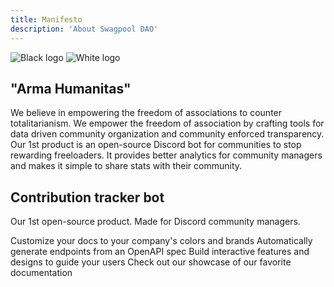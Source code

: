 ```yaml
---
title: Manifesto
description: 'About Swagpool DAO'
---
```


<img
  className="block dark:hidden"
  src="/images/black-logo.svg"
  alt="Black logo"
/>
<img
  className="hidden dark:block"
  src="/images/white-logo.svg"
  alt="White logo"
/>

## "Arma Humanitas"

We believe in empowering the freedom of associations to counter totalitarianism. 
We empower the freedom of association by crafting tools for data driven community organization and community enforced transparency.
Our 1st product is an open-source Discord bot for communities to stop rewarding freeloaders. 
It provides better analytics for community managers and makes it simple to share stats with their community.

## Contribution tracker bot

Our 1st open-source product. Made for Discord community managers.

<CardGroup cols={2}>
  <Card
    title="Quickstart"
    icon="bolt"
    href="/essentials/quickstart"
  >
    Customize your docs to your company's colors and brands
  </Card>
  <Card
    title="Reference APIs"
    icon="code"
    href="https://mintlify.com/docs/api-playground/openapi"
  >
    Automatically generate endpoints from an OpenAPI spec
  </Card>
  <Card
    title="Add Components"
    icon="screwdriver-wrench"
    href="https://mintlify.com/docs/components/accordion"
  >
    Build interactive features and designs to guide your users
  </Card>
  <Card
    title="Get Inspiration"
    icon="stars"
    href="https://mintlify.com/showcase"
  >
    Check out our showcase of our favorite documentation
  </Card>
</CardGroup>
